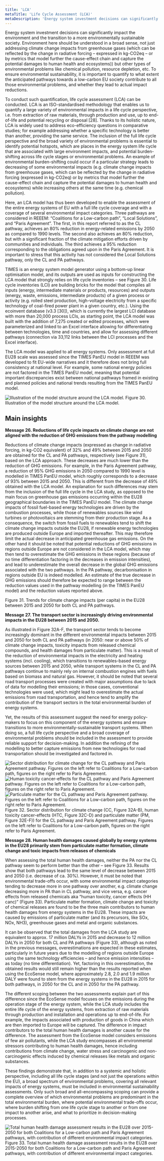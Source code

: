 ```yaml
---
title: 'LCA'
metaTitle: 'Life Cycle Assessment (LCA)'
metaDescription: 'Energy system investment decisions can significantly impact the environment and the transition to a more environmentally sustainable society. To ensure environmental sustainability, it is important to quantify to what extent the anticipated pathways towards a low-carbon EU society contribute to all those environmental problems, and whether they lead to actual impact reductions.'
---
```



Energy system investment decisions can significantly impact the environment and the transition to a more environmentally sustainable society. Environment here should be understood in a broad sense, not just addressing climate change impacts from greenhouse gases (which can be reflected by the change in radiative forcing – expressed in kg-CO2eq – or by metrics that model further the cause-effect chain and capture the potential damages to human health and ecosystems)) but other types of environmental problems like chemical pollution, resource depletion, etc. To ensure environmental sustainability, it is important to quantify to what extent the anticipated pathways towards a low-carbon EU society contribute to all those environmental problems, and whether they lead to actual impact reductions.

To conduct such quantification, life cycle assessment (LCA) can be conducted. LCA is an ISO-standardised methodology that enables us to quantify a large variety of environmental impacts in a life cycle perspective, i.e. from extraction of raw materials, through production and use, up to end-of-life and potential recycling or disposal [28]. Thanks to its holistic nature, LCA is widely used to address eco-efficiency questions in comparative studies; for example addressing whether a specific technology is better than another, providing the same service. The inclusion of the full life cycle perspective and the broad variety of environmental problems is essential to identify potential hotspots, which are places in the energy system life cycle that are associated with large environment impacts, and potential burden-shifting across life cycle stages or environmental problems. An example of environmental burden-shifting could occur if a particular strategy leads to decreasing of some environmental impacts (e.g. climate change impacts from greenhouse gases, which can be reflected by the change in radiative forcing (expressed in kg-CO2eq) or by metrics that model further the cause-effect chain and capture the potential damages to human health and ecosystems) while increasing others at the same time (e.g. chemical pollution).

Here, an LCA model has thus been developed to enable the assessment of the entire energy systems of EU with a full life cycle coverage and with a coverage of several environmental impact categories. Three pathways are considered in REEEM: “Coalitions for a Low-carbon path”, “Local Solutions”, and “Paris Agreement”. The first, in this report referred to as the CL pathway, achieves an 80% reduction in energy-related emissions by 2050 as compared to 1990 levels. The second also achieves an 80% reduction, but with a significant fraction of the climate mitigation efforts driven by communities and individuals. The third achieves a 95% reduction corresponding to the obligations agreed upon in the Paris Agreement. It is important to stress that this activity has not considered the Local Solutions pathway, only the CL and PA pathways.

TIMES is an energy system model generator using a bottom-up linear optimisation model, and its outputs are used as inputs for constructing the LCA model that strongly relies on life cycle inventories – see Figure 30. Life cycle inventories (LCI) are building bricks for the model that compiles all inputs (energy, intermediate materials or products, resources) and outputs (energy, waste, emissions, intermediate products) of a given process or activity (e.g. rolled steel production, high-voltage electricity from a specific technology of coal-fired power plant in a given country, etc.). Using the ecoinvent database (v3.3 [30]), which is currently the largest LCI database with more than 20,000 process LCIs, as starting point, the LCA model was built with the addition of 7,275 created or edited processes, which were parameterized and linked to an Excel interface allowing for differentiating between technologies, time and countries, and allow for assessing different pathways (connection via 33,112 links between the LCI processes and the Excel interface).

The LCA model was applied to all energy systems. Only assessment at full EU28 scale was assessed since the TIMES PanEU model in REEEM was developed to fit EU-wide narratives and it therefore does not bring full consistency at national level. For example, some national energy policies are not factored in the TIMES PanEU model, meaning that potential important discrepancies exist between national pathways framed in existing and planned policies and national trends resulting from the TIMES PanEU model.
 
![Illustration of the model structure around the LCA model.](./5_lca_figure30.png)
Figure 30. Illustration of the model structure around the LCA model.

## Main insights

**Message 26. Reductions of life cycle impacts on climate change are not aligned with the reduction of GHG emissions from the pathway modelling**

Reductions of climate change impacts (expressed as change in radiative forcing, in kg-CO2 equivalent) of 32% and 49% between 2015 and 2050 are obtained for the CL and PA pathways, respectively (see Figure 31), based on the LCA approach. These decreases are much lower than the reduction of GHG emissions. For example, in the Paris Agreement pathway, a reduction of 95% GHG emissions in 2050 compared to 1990 level is modelled in TIMES PanEU model, which roughly corresponds to a decrease of 93% between 2015 and 2050. This is different from the decrease of 49% obtained with the LCA model. An explanation for such differences may stem from the inclusion of the full life cycle in the LCA study, as opposed to the main focus on greenhouse gas emissions occurring within the EU28 geographical boundaries in the TIMES PanEU model. The climate change impacts of fossil fuel-based energy technologies are driven by the combustion processes, while those of renewables sources like wind turbines or photovoltaics are stemming from their production stage. As a consequence, the switch from fossil fuels to renewables tend to shift the climate change impacts outside the EU28, if renewable energy technologies are produced outside Europe and imported thereafter. This may therefore limit the actual decrease in anticipated greenhouse gas emissions. On the other hand it should be noted that potential reductions of GHG emissions in regions outside Europe are not considered in the LCA model, which may then tend to overestimate the GHG emissions in these regions (because of no time differentiation factoring in the decreases in emission intensities), and lead to underestimate the overall decrease in the global GHG emissions associated with the two pathways. In the PA pathway, decarbonisation in regions outside EU is indeed modelled. An estimate of the true decrease in GHG emissions should therefore be expected to range between the reduction values used in the pathway modelling (in the TIMES PanEU model) and the reduction values reported above.

<RenderCharts config={{lca1}} />

Figure 31. Trends for climate change impacts (per capita) in the EU28 between 2015 and 2050 for both CL and PA pathways.

**Message 27. The transport sector is increasingly driving environmental impacts in the EU28 between 2015 and 2050.**

As illustrated in Figure 32A-F, the transport sector tends to become increasingly dominant in the different environmental impacts between 2015 and 2050 for both CL and PA pathways (in 2050: near or above 50% of climate change impacts, toxicity impacts from released chemical compounds, and health damages from particulate matter). This is a result of the reduction of environmental impacts in the electricity and heating systems (incl. cooling), which transitions to renewables-based energy sources between 2015 and 2050, while transport systems in the CL and PA pathways continue to mainly rely on internal combustion engines with fuels based on biomass and natural gas. However, it should be noted that several road transport processes were created with major assumptions due to lack of data for modelling their emissions; in those cases, conventional technologies were used, which might lead to overestimate the actual emissions from road transportation, and hence tend to amplify the contribution of the transport sectors in the total environmental burden of energy systems.

Yet, the results of this assessment suggest the need for energy policy-makers to focus on this component of the energy systems and ensure transitions to more environmentally-sustainable transport systems. When doing so, a full life cycle perspective and a broad coverage of environmental problems should be included in the assessment to provide reliable support for decision-making. In addition the refining of the modelling to better capture emissions from new technologies for road transportation should be investigated and factored in.

![Sector distribution for climate change for the CL pathway and Paris Agreement pathway. Figures on the left refer to Coalitions for a Low-carbon path, figures on the right refer to Paris Agreement.](./5_lca_figure32a-b.png)
![Human toxicity cancer-effects for the CL pathway and Paris Agreement pathway. Figures on the left refer to Coalitions for a Low-carbon path, figures on the right refer to Paris Agreement.](./5_lca_figure32c-d.png)
![Particulate matter for the CL pathway and Paris Agreement pathway. Figures on the left refer to Coalitions for a Low-carbon path, figures on the right refer to Paris Agreement.](./5_lca_figure32e-f.png) 
Figure 32. Sector distribution for climate change (CC, Figure 32A-B), human toxicity cancer-effects (HTC, Figure 32C-D) and particulate matter (PM, Figure 32E-F)) for the CL pathway and Paris Agreement pathway. Figures on the left refer to Coalitions for a Low-carbon path, figures on the right refer to Paris Agreement.

**Message 28. Human health damages caused globally by energy systems in the EU28 primarily stem from particulate matter formation, climate change and toxic impacts from releases of chemicals**

When assessing the total human health damages, neither the PA nor the CL pathway seem to perform better than the other – see Figure 33. Results show that both pathways lead to the same level of decrease between 2015 and 2050 (i.e. decrease of ca. 30%). However, it must be noted that environmental trade-offs occur, with some environmental impact categories tending to decrease more in one pathway over another, e.g. climate change decreasing more in PA than in CL pathway, and vice versa, e.g. cancer effects from released chemicals aka “human toxicity, cancer effects (HH canc)” (Figure 33). Particulate matter formation, climate change and toxicity of chemical releases are found to be the three main contributors to human health damages from energy systems in the EU28. These impacts are caused by emissions of particulate matter (and its precursors, like SOx, NOx, NH3), greenhouse gases and metal and organic substances.

It can be observed that the total damages from the LCA study are equivalent to approx. 17 million DALYs in 2015 and decrease to 12 million DALYs in 2050 for both CL and PA pathways (Figure 33), although as noted in the previous messages, overestimations are expected in these estimates, particularly in future years due to the modelling of regions outside Europe using the same technology efficiencies – and hence emission intensities – as today (no time differentiation). Yet, factoring in this overestimation, the obtained results would still remain higher than the results reported when using the EcoSense model, where approximately 2.8, 2.0 and 1.9 million DALY were found to stem from the energy systems in the EU28 in 2015 for both pathways, in 2050 for the CL and in 2050 for the PA pathway.

The different scoping between the two assessments explain part of this difference since the EcoSense model focuses on the emissions during the operation stage of the energy system, while the LCA study includes the entire life cycle of the energy systems, from extraction of raw materials through production and installation and operations up to end-of-life. For example, the impacts associated with production of goods in China which are then imported to Europe will be captured. The difference in impact contributors to the total human health damages is another cause for the difference. The assessment from the EcoSense model considers emissions of few air pollutants, while the LCA study encompasses all environmental stressors contributing to human health damages, hence including contributions from climate change, water stress and carcinogenic and non-carcinogenic effects induced by chemical releases like metals and organic substances.

These findings demonstrate that, in addition to a systemic and holistic perspective, including all life cycle stages (and not just the operations within the EU), a broad spectrum of environmental problems, covering all relevant impacts of energy systems, must be included in environmental sustainability assessments. Only such broad and all-encompassing scoping can provide a complete overview of which environmental problems are predominant in the total environmental burden, where potential environmental trade-offs occur, where burden shifting from one life cycle stage to another or from one impact to another arise, and what to prioritize in decision-making processes.

![Total human health damage assessment results in the EU28 over 2015-2050 for both Coalitions for a Low-carbon path and Paris Agreement pathways, with contribution of different environmental impact categories.](./5_lca_figure33.png) 
Figure 33. Total human health damage assessment results in the EU28 over 2015-2050 for both Coalitions for a Low-carbon path and Paris Agreement pathways, with contribution of different environmental impact categories.
